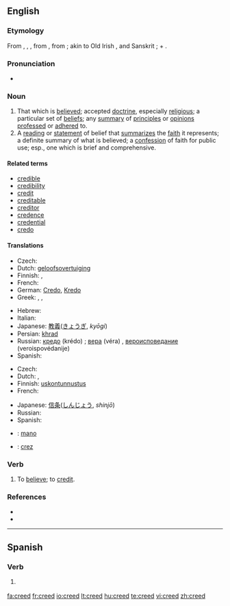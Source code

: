 ==English==
{{wikipedia|dab=creed (disambiguation)|mul=Creed}}

===Etymology===
From {{etyl|ang}} {{term|credo|lang=ang}}, {{term|crede}}, {{etyl|ang}} {{term|creda}}, from {{etyl|la}} {{term|credo|lang=la||I believe}}, from {{term|credere||to believe}}; akin to Old Irish {{term|cretin|lang=sga||I believe}}, and Sanskrit {{term|रद्दध्मि|tr=raddadhmi|sc=Deva}}; {{term|crat||trust}} + {{term|dh||to put}}.

===Pronunciation===
* {{rhymes|iːd}}

===Noun===
{{en-noun}}

# That which is [[believe]]d; accepted [[doctrine]], especially [[religious]]; a particular set of [[belief]]s; any [[summary]] of [[principle]]s or [[opinion]]s [[profess]]ed or [[adhere]]d to.
# A [[reading]] or [[statement]] of belief that [[summarize]]s the [[faith]] it represents; a definite summary of what is believed; a [[confession]] of faith for public use; esp., one which is brief and comprehensive.

====Related terms====
* [[credible]]
* [[credibility]]
* [[credit]]
* [[creditable]]
* [[creditor]]
* [[credence]]
* [[credential]]
* [[credo]]

====Translations====
{{trans-top|that which is believed}}
* Czech: {{t-|cs|vyznání|n}}
* Dutch: [[geloofsovertuiging]] {{f}}
* Finnish: {{t+|fi|usko}}, {{t-|fi|oppi}}
* French: {{t+|fr|crédo|m}}
* German: [[Credo]], [[Kredo]] {{n}}
* Greek: {{t+|el|δόγμα|n|tr=dógma|sc=Grek}}, {{t+|el|πίστη|f|tr=pisti|sc=Grek}}, {{t+|el|πιστεύω|n|tr=pistevo|sc=Grek}}
{{trans-mid}}
* Hebrew: {{t|he|דת|alt=דָּת|tr=dat|sc=Hebr}}
* Italian: {{t-|it|credo|m}}
* Japanese: [[教義]]([[きょうぎ]], ''kyōgi'')
* Persian: [[khrad]] {{m}}
* Russian: [[кредо]] (krédo) {{n}}; [[вера]] (véra) {{f}}, [[вероисповедание]] (veroispovédanije) {{n}} {{italbrac|religion}}
* Spanish: {{t-|es|credo|m}}
{{trans-bottom}}

{{trans-top|reading or statement of belief that summarizes the faith it represents}}
* Czech: {{t-|cs|krédo|n}}
* Dutch: {{t-|nl|geloofsbelijdenis|f}}, {{t-|nl|credo|n}}
* Finnish: [[uskontunnustus]]
* French: {{t+|fr|crédo|m}}
{{trans-mid}}
* Japanese: [[信条]]([[しんじょう]], ''shinjō'')
* Russian: {{t+|ru|кредо|n|tr=krédo|sc=Cyrl}}
* Spanish: {{t-|es|credo|m}}
{{trans-bottom}}

{{checktrans-top}}
* {{ttbc|Maori}}: [[mano]]
{{trans-mid}}
* {{ttbc|Romanian}}: [[crez]] {{n}}
{{trans-bottom}}

===Verb===
{{en-verb}}

# To [[believe]]; to [[credit]].

===References===
* {{R:Webster 1913}}
* {{R:Century 1911}}

----

==Spanish==

===Verb===
{{es-verb-form|creer}}

# {{Spain}} {{es-verb form of|ending=er|mood=imperative|sense=affirmative|pers=2|formal=no|number=plural|creer}}

[[fa:creed]]
[[fr:creed]]
[[io:creed]]
[[lt:creed]]
[[hu:creed]]
[[te:creed]]
[[vi:creed]]
[[zh:creed]]